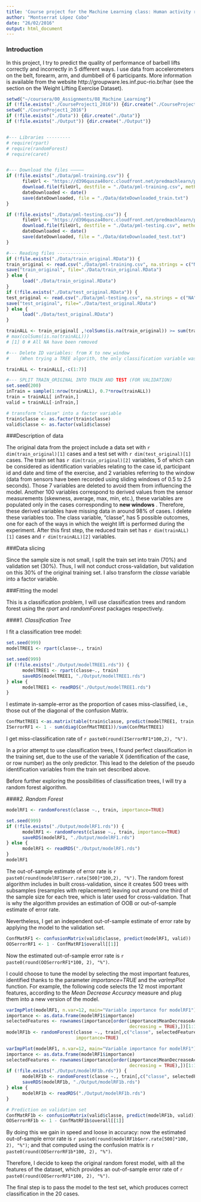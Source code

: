 ```yaml
---
title: 'Course project for the Machine Learning class: Human activity recognition'
author: "Montserrat López Cobo"
date: "26/02/2016"
output: html_document
---
```


### Introduction

In this project, I try to predict the quality of performance of barbell lifts correctly and incorrectly in 5 different ways. I use data from accelerometers on the belt, forearm, arm, and dumbbell of 6 participants. More information is available from the website http://groupware.les.inf.puc-rio.br/har (see the section on the Weight Lifting Exercise Dataset). 


```r
setwd("~/coursera/00_Assignments/08_Machine_Learning")
if (!file.exists("./CourseProject1_2016")) {dir.create("./CourseProject1_2016")}
setwd("./CourseProject1_2016")
if (!file.exists("./Data")) {dir.create("./Data")}
if (!file.exists("./Output")) {dir.create("./Output")}


#--- Libraries ---------
# require(rpart)
# require(randomForest)
# require(caret)


#--- Download the files —————
if (!file.exists("./Data/pml-training.csv")) {
      fileUrl <- "https://d396qusza40orc.cloudfront.net/predmachlearn/pml-training.csv"
      download.file(fileUrl, destfile = "./Data/pml-training.csv", method = "curl")
      dateDownloaded <- date()
      save(dateDownloaded, file = "./Data/dateDownloaded_train.txt")
}

if (!file.exists("./Data/pml-testing.csv")) {
      fileUrl <- "https://d396qusza40orc.cloudfront.net/predmachlearn/pml-testing.csv"
      download.file(fileUrl, destfile = "./Data/pml-testing.csv", method = "curl")
      dateDownloaded <- date()
      save(dateDownloaded, file = "./Data/dateDownloaded_test.txt")
}

#--- Reading files ------------
if (!file.exists("./Data/train_original.RData")) {
train_original <- read.csv("./Data/pml-training.csv", na.strings = c("NA", "#DIV/0!"))
save("train_original", file="./Data/train_original.RData")
} else {
      load("./Data/train_original.RData")     
}
if (!file.exists("./Data/test_original.RData")) {
test_original <- read.csv("./Data/pml-testing.csv", na.strings = c("NA", "#DIV/0!"))
save("test_original", file="./Data/test_original.RData")
} else {
      load("./Data/test_original.RData")     
}

trainALL <- train_original[ ,!colSums(is.na(train_original)) >= sum(train_original$new_window == "no")]
# max(colSums(is.na(trainALL)))
# [1] 0 # All NA have been removed

#--- Delete ID variables: from X to new_window
#    (When trying a TREE algorith, the only classification variable was X)

trainALL <- trainALL[,-c(1:7)]

#--- SPLIT TRAIN_ORIGINAL INTO TRAIN AND TEST (FOR VALIDATION)
set.seed(200)
inTrain = sample(1:nrow(trainALL), 0.7*nrow(trainALL))
train = trainALL[ inTrain,]
valid = trainALL[-inTrain,]

# transform "classe" into a factor variable
train$classe <- as.factor(train$classe)
valid$classe <- as.factor(valid$classe)
```

###Description of data

The original data from the project include a data set with `r dim(train_original)[1]` cases and a test set with `r dim(test_original)[1]` cases. The train set has `r dim(train_original)[2]` variables, 5 of which can be considered as identification variables relating to the case id, participant id and date and time of the exercise, and 2 variables referring to the window (data from sensors have been recorded using sliding windows of 0.5 to 2.5 seconds). Those 7 variables are deleted to avoid them from influencing the model. Another 100 variables correspond to derived values from the sensor measurements (skewness, average, max, min, etc.), these variables are populated only in the cases corresponding to **new windows** . Therefore, these derived variables have missing data in around 98% of cases. I delete these variables too. The class variable, “classe", has 5 possible outcomes, one for each of the ways in which the weight lift is performed during the experiment.
After this first step, the reduced train set has `r dim(trainALL)[1]` cases and `r dim(trainALL)[2]` variables.

###Data slicing

Since the sample size is not small, I split the train set into train (70%) and validation set (30%). Thus, I will not conduct cross-validation, but validation on this 30% of the original training set. I also transform the *classe* variable into a factor variable.

###Fitting the model

This is a classification problem, I will use classification trees and random forest using the *rpart* and *randomForest* packages respectively.


####*1. Classification Tree*

I fit a classification tree model:
```r
set.seed(999)
modelTREE1 <- rpart(classe~., train)
```

```r
set.seed(999)
if (!file.exists("./Output/modelTREE1.rds")) {
      modelTREE1 <- rpart(classe~., train)
      saveRDS(modelTREE1, "./Output/modelTREE1.rds")
} else {
      modelTREE1 <- readRDS("./Output/modelTREE1.rds")
}

```

I estimate in-sample-error as the proportion of cases miss-classified, i.e., those out of the diagonal of the confusion Matrix. 
```r
ConfMatTREE1 <-as.matrix(table(train$classe, predict(modelTREE1, train, type="vector")))
ISerrorRF1 <- 1 - sum(diag(ConfMatTREE1))/sum(ConfMatTREE1)
```
I get miss-classification rate of `r paste0(round(ISerrorRF1*100,2), "%")`.

In a prior attempt to use classification trees, I found perfect classification in the training set, due to the use of the variable X (identification of the case, or row number) as the only predictor. This lead to the deletion of the pseudo identification variables from the train set described above.

Before further exploring the possibilities of classification trees, I will try a random forest algorithm.


####*2. Random Forest*

```r
modelRF1 <- randomForest(classe ~., train, importance=TRUE)
``` 

```r
set.seed(999)
if (!file.exists("./Output/modelRF1.rds")) {
      modelRF1 <- randomForest(classe ~., train, importance=TRUE)
      saveRDS(modelRF1, "./Output/modelRF1.rds")
} else {
      modelRF1 <- readRDS("./Output/modelRF1.rds")     
}
modelRF1
```
The out-of-sample estimate of error rate is `r paste0(round(modelRF1$err.rate[500]*100,2), "%")`. The random forest algorithm includes in built cross-validation, since it creates 500 trees with subsamples (resamples with replacement) leaving out around one third of the sample size for each tree, which is later used for cross-validation. That is why the algorithm provides an estimation of OOB or out-of-sample estimate of error rate.

Nevertheless, I get an independent out-of-sample estimate of error rate by applying the model to the validation set.

```r
ConfMatRF1 <- confusionMatrix(valid$classe, predict(modelRF1, valid))
OOSerrorRF1 <- 1 - ConfMatRF1$overall[[1]]
```
Now the estimated out-of-sample error rate is `r paste0(round(OOSerrorRF1*100, 2), "%")`.

I could choose to tune the model by selecting the most important features, identified thanks to the parameter *importance=TRUE* and the *varImpPlot* function. For example, the following code selects the 12 most important features, according to the *Mean Decrease Accuracy* measure and plug them into a new version of the model.


```r
varImpPlot(modelRF1, n.var=12, main="Variable importance for modelRF1")
importance <- as.data.frame(modelRF1$importance)
selectedFeatures <- rownames(importance[order(importance$MeanDecreaseAccuracy, 
                                              decreasing = TRUE),])[1:12]
modelRF1b <- randomForest(classe ~., train[,c("classe", selectedFeatures)],
                          importance=TRUE)
```

```r
varImpPlot(modelRF1, n.var=12, main="Variable importance for modelRF1")
importance <- as.data.frame(modelRF1$importance)
selectedFeatures <- rownames(importance[order(importance$MeanDecreaseAccuracy, 
                                              decreasing = TRUE),])[1:12]
if (!file.exists("./Output/modelRF1b.rds")) {
      modelRF1b <- randomForest(classe ~., train[,c("classe", selectedFeatures)], importance=TRUE)
      saveRDS(modelRF1b, "./Output/modelRF1b.rds")
} else {
      modelRF1b <- readRDS("./Output/modelRF1b.rds")     
}

# Prediction on validation set
ConfMatRF1b <- confusionMatrix(valid$classe, predict(modelRF1b, valid))
OOSerrorRF1b <- 1 - ConfMatRF1b$overall[[1]]
```


By doing this we gain in speed and loose in accuracy: now the estimated out-of-sample error rate is `r paste0(round(modelRF1b$err.rate[500]*100, 2), "%")`; and that computed using the confusion matrix is `r paste0(round(OOSerrorRF1b*100, 2), "%")`. 

Therefore, I decide to keep the original random forest model, with all the features of the dataset, which provides an out-of-sample error rate of `r paste0(round(OOSerrorRF1*100, 2), "%")`.


The final step is to pass the model to the test set, which produces correct classification in the 20 cases.




